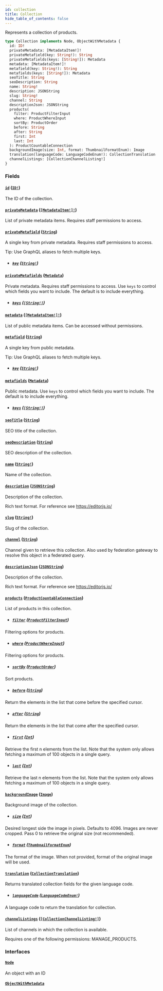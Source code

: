 ```yaml
---
id: collection
title: Collection
hide_table_of_contents: false
---
```


Represents a collection of products.

```graphql
type Collection implements Node, ObjectWithMetadata {
  id: ID!
  privateMetadata: [MetadataItem!]!
  privateMetafield(key: String!): String
  privateMetafields(keys: [String!]): Metadata
  metadata: [MetadataItem!]!
  metafield(key: String!): String
  metafields(keys: [String!]): Metadata
  seoTitle: String
  seoDescription: String
  name: String!
  description: JSONString
  slug: String!
  channel: String
  descriptionJson: JSONString
  products(
    filter: ProductFilterInput
    where: ProductWhereInput
    sortBy: ProductOrder
    before: String
    after: String
    first: Int
    last: Int
  ): ProductCountableConnection
  backgroundImage(size: Int, format: ThumbnailFormatEnum): Image
  translation(languageCode: LanguageCodeEnum!): CollectionTranslation
  channelListings: [CollectionChannelListing!]
}
```

### Fields

#### [`id`](#) ([`ID!`](../../../developer/api-reference/scalars/id))

The ID of the collection.

#### [`privateMetadata`](#) ([`[MetadataItem!]!`](../../../developer/api-reference/objects/metadata-item))

List of private metadata items. Requires staff permissions to access.

#### [`privateMetafield`](#) ([`String`](../../../developer/api-reference/scalars/string))

A single key from private metadata. Requires staff permissions to access.

Tip: Use GraphQL aliases to fetch multiple keys.

- ##### [`key`](#) ([`String!`](../../../developer/api-reference/scalars/string))

#### [`privateMetafields`](#) ([`Metadata`](../../../developer/api-reference/scalars/metadata))

Private metadata. Requires staff permissions to access. Use `keys` to control which fields you want to include. The default is to include everything.

- ##### [`keys`](#) ([`[String!]`](../../../developer/api-reference/scalars/string))

#### [`metadata`](#) ([`[MetadataItem!]!`](../../../developer/api-reference/objects/metadata-item))

List of public metadata items. Can be accessed without permissions.

#### [`metafield`](#) ([`String`](../../../developer/api-reference/scalars/string))

A single key from public metadata.

Tip: Use GraphQL aliases to fetch multiple keys.

- ##### [`key`](#) ([`String!`](../../../developer/api-reference/scalars/string))

#### [`metafields`](#) ([`Metadata`](../../../developer/api-reference/scalars/metadata))

Public metadata. Use `keys` to control which fields you want to include. The default is to include everything.

- ##### [`keys`](#) ([`[String!]`](../../../developer/api-reference/scalars/string))

#### [`seoTitle`](#) ([`String`](../../../developer/api-reference/scalars/string))

SEO title of the collection.

#### [`seoDescription`](#) ([`String`](../../../developer/api-reference/scalars/string))

SEO description of the collection.

#### [`name`](#) ([`String!`](../../../developer/api-reference/scalars/string))

Name of the collection.

#### [`description`](#) ([`JSONString`](../../../developer/api-reference/scalars/jsonstring))

Description of the collection.

Rich text format. For reference see https://editorjs.io/

#### [`slug`](#) ([`String!`](../../../developer/api-reference/scalars/string))

Slug of the collection.

#### [`channel`](#) ([`String`](../../../developer/api-reference/scalars/string))

Channel given to retrieve this collection. Also used by federation gateway to resolve this object in a federated query.

#### [`descriptionJson`](#) ([`JSONString`](../../../developer/api-reference/scalars/jsonstring))

Description of the collection.

Rich text format. For reference see https://editorjs.io/

#### [`products`](#) ([`ProductCountableConnection`](../../../developer/api-reference/objects/product-countable-connection))

List of products in this collection.

- ##### [`filter`](#) ([`ProductFilterInput`](../../../developer/api-reference/inputs/product-filter-input))

Filtering options for products.

- ##### [`where`](#) ([`ProductWhereInput`](../../../developer/api-reference/inputs/product-where-input))

Filtering options for products.

- ##### [`sortBy`](#) ([`ProductOrder`](../../../developer/api-reference/inputs/product-order))

Sort products.

- ##### [`before`](#) ([`String`](../../../developer/api-reference/scalars/string))

Return the elements in the list that come before the specified cursor.

- ##### [`after`](#) ([`String`](../../../developer/api-reference/scalars/string))

Return the elements in the list that come after the specified cursor.

- ##### [`first`](#) ([`Int`](../../../developer/api-reference/scalars/int))

Retrieve the first n elements from the list. Note that the system only allows fetching a maximum of 100 objects in a single query.

- ##### [`last`](#) ([`Int`](../../../developer/api-reference/scalars/int))

Retrieve the last n elements from the list. Note that the system only allows fetching a maximum of 100 objects in a single query.

#### [`backgroundImage`](#) ([`Image`](../../../developer/api-reference/objects/image))

Background image of the collection.

- ##### [`size`](#) ([`Int`](../../../developer/api-reference/scalars/int))

Desired longest side the image in pixels. Defaults to 4096. Images are never cropped. Pass 0 to retrieve the original size (not recommended).

- ##### [`format`](#) ([`ThumbnailFormatEnum`](../../../developer/api-reference/enums/thumbnail-format-enum))

The format of the image. When not provided, format of the original image will be used.

#### [`translation`](#) ([`CollectionTranslation`](../../../developer/api-reference/objects/collection-translation))

Returns translated collection fields for the given language code.

- ##### [`languageCode`](#) ([`LanguageCodeEnum!`](../../../developer/api-reference/enums/language-code-enum))

A language code to return the translation for collection.

#### [`channelListings`](#) ([`[CollectionChannelListing!]`](../../../developer/api-reference/objects/collection-channel-listing))

List of channels in which the collection is available.

Requires one of the following permissions: MANAGE_PRODUCTS.

### Interfaces

#### [`Node`](../../../developer/api-reference/interfaces/node)

An object with an ID

#### [`ObjectWithMetadata`](../../../developer/api-reference/interfaces/object-with-metadata)
